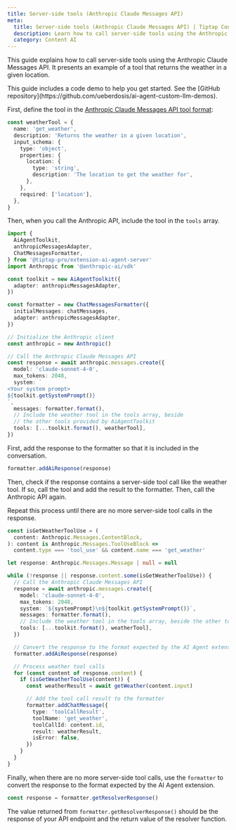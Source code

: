 ```yaml
---
title: Server-side tools (Anthropic Claude Messages API)
meta:
  title: Server-side tools (Anthropic Claude Messages API) | Tiptap Content AI
  description: Learn how to call server-side tools using the Anthropic Claude Messages API.
  category: Content AI
---
```



This guide explains how to call server-side tools using the Anthropic Claude Messages API. It presents an example of a tool that returns the weather in a given location.

<Callout title="Code demo available" variant="info">
  This guide includes a code demo to help you get started. See the [GitHub
  repository](https://github.com/ueberdosis/ai-agent-custom-llm-demos).
</Callout>

First, define the tool in the [Anthropic Claude Messages API tool format](https://docs.anthropic.com/en/docs/tool-use):

```ts
const weatherTool = {
  name: 'get_weather',
  description: 'Returns the weather in a given location',
  input_schema: {
    type: 'object',
    properties: {
      location: {
        type: 'string',
        description: 'The location to get the weather for',
      },
    },
    required: ['location'],
  },
}
```

Then, when you call the Anthropic API, include the tool in the `tools` array.

```ts
import {
  AiAgentToolkit,
  anthropicMessagesAdapter,
  ChatMessagesFormatter,
} from '@tiptap-pro/extension-ai-agent-server'
import Anthropic from '@anthropic-ai/sdk'

const toolkit = new AiAgentToolkit({
  adapter: anthropicMessagesAdapter,
})

const formatter = new ChatMessagesFormatter({
  initialMessages: chatMessages,
  adapter: anthropicMessagesAdapter,
})

// Initialize the Anthropic client
const anthropic = new Anthropic()

// Call the Anthropic Claude Messages API
const response = await anthropic.messages.create({
  model: 'claude-sonnet-4-0',
  max_tokens: 2048,
  system: `
<Your system prompt>
${toolkit.getSystemPrompt()}
`,
  messages: formatter.format(),
  // Include the weather tool in the tools array, beside
  // the other tools provided by AiAgentToolkit
  tools: [...toolkit.format(), weatherTool],
})
```

First, add the response to the formatter so that it is included in the conversation.

```ts
formatter.addAiResponse(response)
```

Then, check if the response contains a server-side tool call like the weather tool. If so, call the tool and add the result to the formatter. Then, call the Anthropic API again.

Repeat this process until there are no more server-side tool calls in the response.

```ts
const isGetWeatherToolUse = (
  content: Anthropic.Messages.ContentBlock,
): content is Anthropic.Messages.ToolUseBlock =>
  content.type === 'tool_use' && content.name === 'get_weather'

let response: Anthropic.Messages.Message | null = null

while (!response || response.content.some(isGetWeatherToolUse)) {
  // Call the Anthropic Claude Messages API
  response = await anthropic.messages.create({
    model: 'claude-sonnet-4-0',
    max_tokens: 2048,
    system: `${systemPrompt}\n${toolkit.getSystemPrompt()}`,
    messages: formatter.format(),
    // Include the weather tool in the tools array, beside the other tools in AiAgentToolkit
    tools: [...toolkit.format(), weatherTool],
  })

  // Convert the response to the format expected by the AI Agent extension
  formatter.addAiResponse(response)

  // Process weather tool calls
  for (const content of response.content) {
    if (isGetWeatherToolUse(content)) {
      const weatherResult = await getWeather(content.input)

      // Add the tool call result to the formatter
      formatter.addChatMessage({
        type: 'toolCallResult',
        toolName: 'get_weather',
        toolCallId: content.id,
        result: weatherResult,
        isError: false,
      })
    }
  }
}
```

Finally, when there are no more server-side tool calls, use the `formatter` to convert the response to the format expected by the AI Agent extension.

```ts
const response = formatter.getResolverResponse()
```

The value returned from `formatter.getResolverResponse()` should be the response of your API endpoint and the return value of the resolver function.
